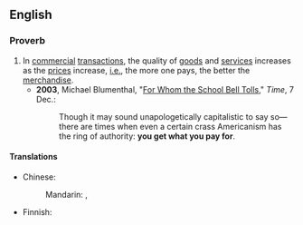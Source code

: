 ==English==

===Proverb===
{{infl|en|proverb|head=[[you]] [[get]] [[what]] [[you]] [[pay]] [[for]]}}

# In [[commercial]] [[transaction]]s, the quality of [[goods]] and [[services]] increases as the [[price]]s increase, [[i.e.]], the more one pays, the better the [[merchandise]].
#*'''2003''', Michael Blumenthal, "[http://www.time.com/time/magazine/article/0,9171,557024,00.html For Whom the School Bell Tolls]," ''Time'', 7 Dec.:
#*:Though it may sound unapologetically capitalistic to say so—there are times when even a certain crass Americanism has the ring of authority: '''you get what you pay for'''.

====Translations====
{{trans-top|quality of goods increases as the prices increases}}
* Chinese:
*: Mandarin: {{t|zh|一分錢，一分貨|sc=Hani}}, {{t|zh|一分钱，一分货|tr=yī fēn qián, yī fēn huò|sc=Hani}}
{{trans-mid}}
* Finnish: {{t|fi|sitäsaat, mitä tilaat}}
{{trans-bottom}}